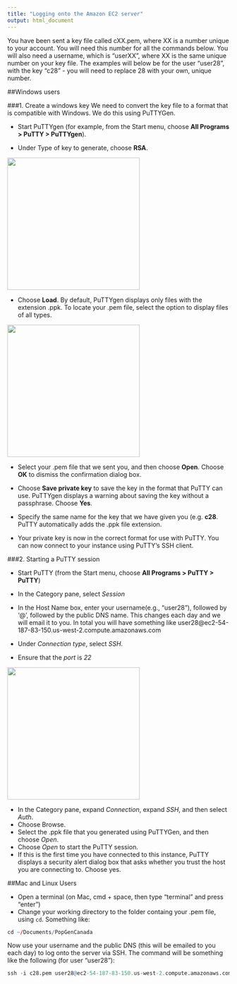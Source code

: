 ```yaml
---
title: "Logging onto the Amazon EC2 server"
output: html_document
---
```


You have been sent a key file called cXX.pem, where XX is a number unique to your account. You will need this number for all the commands below. You will also need a username, which is "userXX", where XX is the same unique number on your key file. The examples will below be for the user "user28", with the key "c28" - you will need to replace 28 with your own, unique number.


##Windows users

###1. Create a windows key
We need to convert the key file to a format that is compatible with Windows. We do this using PuTTYGen.

- Start PuTTYgen (for example, from the Start menu, choose **All Programs > PuTTY > PuTTYgen**).

- Under Type of key to generate, choose **RSA**.

<div align="center">
<img src="Images/RSH.png" width=300>
</div>

- Choose **Load**. By default, PuTTYgen displays only files with the extension .ppk. To locate your .pem file, select the option to display files of all types.

<div align="center">
<img src="Images/allfiles.png" width=300>
</div>

- Select your .pem file that we sent you, and then choose **Open**. Choose **OK** to dismiss the confirmation dialog box.

- Choose **Save private key** to save the key in the format that PuTTY can use. PuTTYgen displays a warning about saving the key without a passphrase. Choose **Yes**.

- Specify the same name for the key that we have given you (e.g. **c28**. PuTTY automatically adds the .ppk file extension.

- Your private key is now in the correct format for use with PuTTY. You can now connect to your instance using PuTTY's SSH client.

###2. Starting a PuTTY session

- Start PuTTY (from the Start menu, choose **All Programs > PuTTY > PuTTY**)

- In the Category pane, select *Session*
- In the Host Name box, enter your username(e.g., "user28"), followed by '@', followed by the public DNS name. This changes each day and we will email it to you. In total you will have something like user28@ec2-54-187-83-150.us-west-2.compute.amazonaws.com
- Under *Connection type*, select *SSH*.
- Ensure that the *port* is *22*

<div align="center">
<img src="Images/port.png" width=300>
</div>

- In the Category pane, expand *Connection*, expand *SSH*, and then select *Auth*.
- Choose Browse.
- Select the .ppk file that you generated using PuTTYGen, and then choose *Open*.
- Choose *Open* to start the PuTTY session.
- If this is the first time you have connected to this instance, PuTTY displays a security alert dialog box that asks whether you trust the host you are connecting to. Choose yes.



##Mac and Linux Users

- Open a terminal (on Mac, cmd + space, then type "terminal" and press "enter")
- Change your working directory to the folder containg your .pem file, using `cd`. Something like:

```r
cd ~/Documents/PopGenCanada
```

Now use your username and the public DNS (this will be emailed to you each day) to log onto the server via SSH.  The command will be something like the following (for user "user28"):

```r
ssh -i c28.pem user28@ec2-54-187-83-150.us-west-2.compute.amazonaws.com

```
